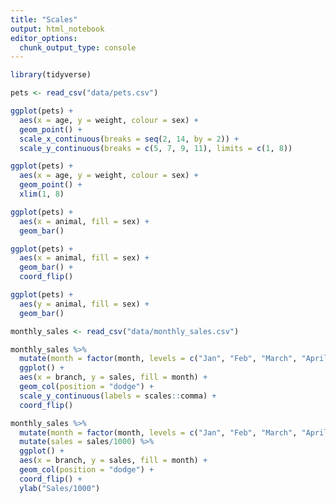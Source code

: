 ```yaml
---
title: "Scales"
output: html_notebook
editor_options: 
  chunk_output_type: console
---
```


```r
library(tidyverse)
```

```r
pets <- read_csv("data/pets.csv")
```

```r
ggplot(pets) +
  aes(x = age, y = weight, colour = sex) +
  geom_point() +
  scale_x_continuous(breaks = seq(2, 14, by = 2)) +
  scale_y_continuous(breaks = c(5, 7, 9, 11), limits = c(1, 8))
```

```r
ggplot(pets) + 
  aes(x = age, y = weight, colour = sex) +
  geom_point() +
  xlim(1, 8)
```

```r
ggplot(pets) +
  aes(x = animal, fill = sex) +
  geom_bar()
```

```r
ggplot(pets) +
  aes(x = animal, fill = sex) +
  geom_bar() +
  coord_flip()
```

```r
ggplot(pets) +
  aes(y = animal, fill = sex) +
  geom_bar()
```

```r
monthly_sales <- read_csv("data/monthly_sales.csv")
```

```r
monthly_sales %>% 
  mutate(month = factor(month, levels = c("Jan", "Feb", "March", "April"))) %>% 
  ggplot() +
  aes(x = branch, y = sales, fill = month) +
  geom_col(position = "dodge") +
  scale_y_continuous(labels = scales::comma) +
  coord_flip()
```

```r
monthly_sales %>% 
  mutate(month = factor(month, levels = c("Jan", "Feb", "March", "April"))) %>%
  mutate(sales = sales/1000) %>% 
  ggplot() +
  aes(x = branch, y = sales, fill = month) +
  geom_col(position = "dodge") +
  coord_flip() +
  ylab("Sales/1000")
```